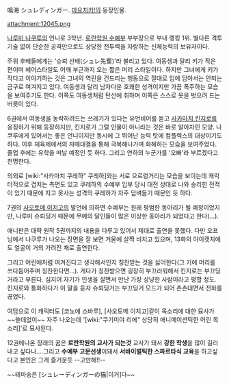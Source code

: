 鳴海 シュレディンガー. [[마요치키!]]의 등장인물.

attachment:12045.png

[[나루미 나쿠루]]의 언니로 3학년. [[로란학원 수예부]] 부부장으로 부내 랭킹 1위. 별다른 격투기술 없이 단순한 공격만으로도 상당한 전투력을 자랑하는 신체능력의 보유자이다.

주위 후배들에게는 '슈뢰 선배(シュレ先輩)'라 불리고 있다. 여동생과 달리 키가 작은 편이며 헤어스타일도 어깨 부근까지 오는 짧은 머리 스타일이다. 하지만 그녀에게 키가 작다고 이야기하는 것은 그녀의 역린을 건드리는 행동으로 절대로 입에 담아서는 안되는 금구로 여겨지고 있다. 여동생과 달리 남자다운 호쾌한 성격이지만 가끔 폭주하는 모습을 보여주기도 한다. 이쪽도 여동생처럼 탄산에 취하며 이쪽은 스스로 옷을 벗으려 드는 버릇이 있다.

6권에서 여동생을 농락하려드는 쓰레기가 있다는 유언비어를 듣고 [[사카마치 킨지로]]를 응징하기 위해 등장하지만, 킨지로가 그럴 인물이 아니라는 것은 바로 알아차린 모양. 나쿠루에게 있어서는 좋은 언니이지만 동시에 그 뛰어난 능력 탓에 컴플렉스의 대상이기도 하다. 이후 체육제에서의 자매대결을 통해 극복해나가며 화해하는 모습을 보여주었다. 졸업 후에는 유학을 떠날 예정인 듯 하다. 그리고 연하의 누군가를 '오빠'라 부르겠다고 천명한다.

의외로 [wiki:"사카마치 쿠레하" 쿠레하]와는 서로 으르렁거리는 모습을 보이는데 캐릭터적으로 겹치는 측면도 있고 쿠레하의 수예부 입부 당시 대전 상대로 나와 승리한 전젹이 있기 때문에 지고 못사는 성격의 쿠레하가 자주 덤벼들기 때문인 듯 하다.

7권의 [[사오토메 이치고]]의 발언에 의하면 수예부는 원래 평범한 동아리가 될 예정이었지만, 나루미 슈뢰딩거 때문에 무예의 달인들이 많은 이상한 동아리가 되었다고 한다(…).

애니판은 대략 원작 5권까지의 내용을 다루고 있어서 제대로 출연을 못했다. 다만 오프닝에서 나쿠루가 나오는 장면을 잘 보면 거울에 살짝 비치고 있으며, 13화의 아이캣치에도 얼굴이 거의 가려진 채로 출연한다.

그리고 어린애처럼 여겨진다고 생각해서인지 칭찬받는 것을 싫어한다(그 키에 머리를 쓰다듬어주며 칭찬한다면...). 게다가 칭찬받으면 굉장히 부끄러워해서 킨지로는 부끄딩거라고 부른다. 심지어 자기가 인생을 살면서 만난 가장 상냥한 사람이라고 평할 정도. 킨지로와 통화하다가 이 말을 듣자 슈뢰딩거는 부끄딩거 모드가 되어 츤츤대면서 전화를 끊었다.

여담으로 이 캐릭터도 [코노에 스바루], [사오토메 이치고]같이 목소리에 대한 묘사가 ~~쓸데없이~~ 자주 나오는데 '[wiki:"쿠기미야 리에" 상당히 애니메이션틱한 어린 목소리]'로 묘사된다.

12권에나온 장래의 꿈은 '''로란학원의 교사가 되는것''' 교사가 돼서 '''강한 학생'''을 많이 길러내고 싶다나....그리고 '''수예부 고문선생'''이돼서 '''서바이벌틱한 스파르타식 교육'''을 하고싶다고 본인은 그게 즐거운듯 --고만해!!--

~~테마송은 [シュレーディンガーの猫|이거]다~~
